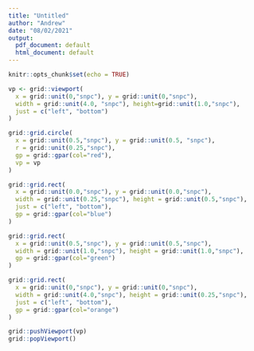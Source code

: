 ```yaml
---
title: "Untitled"
author: "Andrew"
date: "08/02/2021"
output:
  pdf_document: default
  html_document: default
---
```


```r
knitr::opts_chunk$set(echo = TRUE)
```


```r

vp <- grid::viewport(
  x = grid::unit(0,"snpc"), y = grid::unit(0,"snpc"),
  width = grid::unit(4.0, "snpc"), height=grid::unit(1.0,"snpc"),
  just = c("left", "bottom")
)

grid::grid.circle(
  x = grid::unit(0.5,"snpc"), y = grid::unit(0.5, "snpc"),
  r = grid::unit(0.25,"snpc"),
  gp = grid::gpar(col="red"),
  vp = vp
)

grid::grid.rect(
  x = grid::unit(0.0,"snpc"), y = grid::unit(0.0,"snpc"),
  width = grid::unit(0.25,"snpc"), height = grid::unit(0.5,"snpc"),
  just = c("left", "bottom"),
  gp = grid::gpar(col="blue")
)

grid::grid.rect(
  x = grid::unit(0.5,"snpc"), y = grid::unit(0.5,"snpc"),
  width = grid::unit(1.0,"snpc"), height = grid::unit(1.0,"snpc"),
  gp = grid::gpar(col="green")
)

grid::grid.rect(
  x = grid::unit(0,"snpc"), y = grid::unit(0,"snpc"),
  width = grid::unit(4.0,"snpc"), height = grid::unit(0.25,"snpc"),
  just = c("left", "bottom"),
  gp = grid::gpar(col="orange")
)

grid::pushViewport(vp)
grid::popViewport()
```